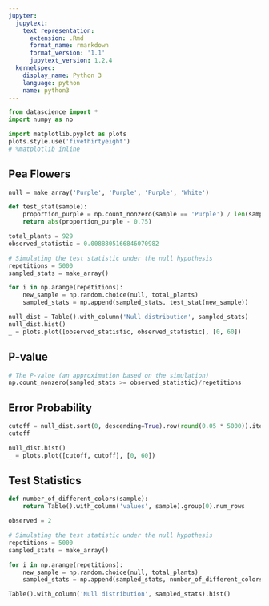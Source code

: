 ```yaml
---
jupyter:
  jupytext:
    text_representation:
      extension: .Rmd
      format_name: rmarkdown
      format_version: '1.1'
      jupytext_version: 1.2.4
  kernelspec:
    display_name: Python 3
    language: python
    name: python3
---
```


```python
from datascience import *
import numpy as np

import matplotlib.pyplot as plots
plots.style.use('fivethirtyeight')
# %matplotlib inline
```

<!-- #region {"deletable": true, "editable": true} -->
## Pea Flowers
<!-- #endregion -->

```python
null = make_array('Purple', 'Purple', 'Purple', 'White')

def test_stat(sample):
    proportion_purple = np.count_nonzero(sample == 'Purple') / len(sample)
    return abs(proportion_purple - 0.75)

total_plants = 929
observed_statistic = 0.0088805166846070982
```

```python
# Simulating the test statistic under the null hypothesis
repetitions = 5000
sampled_stats = make_array()

for i in np.arange(repetitions):
    new_sample = np.random.choice(null, total_plants)
    sampled_stats = np.append(sampled_stats, test_stat(new_sample))
```

```python
null_dist = Table().with_column('Null distribution', sampled_stats)
null_dist.hist()
_ = plots.plot([observed_statistic, observed_statistic], [0, 60])
```

<!-- #region {"deletable": true, "editable": true} -->
## P-value
<!-- #endregion -->

```python
# The P-value (an approximation based on the simulation)
np.count_nonzero(sampled_stats >= observed_statistic)/repetitions
```

<!-- #region {"deletable": true, "editable": true} -->
## Error Probability
<!-- #endregion -->

```python
cutoff = null_dist.sort(0, descending=True).row(round(0.05 * 5000)).item(0)
cutoff
```

```python
null_dist.hist()
_ = plots.plot([cutoff, cutoff], [0, 60])
```

<!-- #region {"deletable": true, "editable": true} -->
## Test Statistics
<!-- #endregion -->

```python
def number_of_different_colors(sample):
    return Table().with_column('values', sample).group(0).num_rows

observed = 2
```

```python
# Simulating the test statistic under the null hypothesis
repetitions = 5000
sampled_stats = make_array()

for i in np.arange(repetitions):
    new_sample = np.random.choice(null, total_plants)
    sampled_stats = np.append(sampled_stats, number_of_different_colors(new_sample))
```

```python
Table().with_column('Null distribution', sampled_stats).hist()
```
